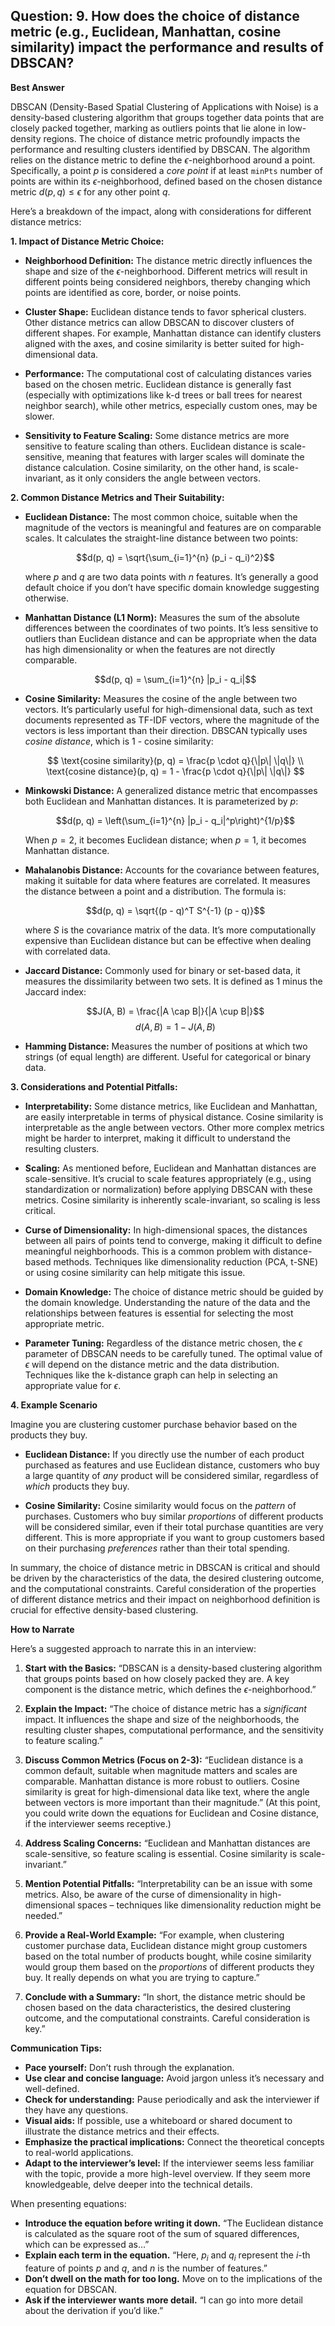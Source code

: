 ## Question: 9. How does the choice of distance metric (e.g., Euclidean, Manhattan, cosine similarity) impact the performance and results of DBSCAN?

**Best Answer**

DBSCAN (Density-Based Spatial Clustering of Applications with Noise) is a density-based clustering algorithm that groups together data points that are closely packed together, marking as outliers points that lie alone in low-density regions.  The choice of distance metric profoundly impacts the performance and resulting clusters identified by DBSCAN. The algorithm relies on the distance metric to define the $\epsilon$-neighborhood around a point.  Specifically, a point $p$ is considered a *core point* if at least `minPts` number of points are within its $\epsilon$-neighborhood, defined based on the chosen distance metric $d(p, q) \le \epsilon$ for any other point $q$.

Here's a breakdown of the impact, along with considerations for different distance metrics:

**1. Impact of Distance Metric Choice:**

*   **Neighborhood Definition:** The distance metric directly influences the shape and size of the $\epsilon$-neighborhood. Different metrics will result in different points being considered neighbors, thereby changing which points are identified as core, border, or noise points.

*   **Cluster Shape:** Euclidean distance tends to favor spherical clusters. Other distance metrics can allow DBSCAN to discover clusters of different shapes. For example, Manhattan distance can identify clusters aligned with the axes, and cosine similarity is better suited for high-dimensional data.

*   **Performance:** The computational cost of calculating distances varies based on the chosen metric.  Euclidean distance is generally fast (especially with optimizations like k-d trees or ball trees for nearest neighbor search), while other metrics, especially custom ones, may be slower.

*   **Sensitivity to Feature Scaling:** Some distance metrics are more sensitive to feature scaling than others.  Euclidean distance is scale-sensitive, meaning that features with larger scales will dominate the distance calculation. Cosine similarity, on the other hand, is scale-invariant, as it only considers the angle between vectors.

**2. Common Distance Metrics and Their Suitability:**

*   **Euclidean Distance:**  The most common choice, suitable when the magnitude of the vectors is meaningful and features are on comparable scales.  It calculates the straight-line distance between two points:

    $$d(p, q) = \sqrt{\sum_{i=1}^{n} (p_i - q_i)^2}$$

    where $p$ and $q$ are two data points with $n$ features.  It's generally a good default choice if you don't have specific domain knowledge suggesting otherwise.

*   **Manhattan Distance (L1 Norm):** Measures the sum of the absolute differences between the coordinates of two points.  It's less sensitive to outliers than Euclidean distance and can be appropriate when the data has high dimensionality or when the features are not directly comparable.

    $$d(p, q) = \sum_{i=1}^{n} |p_i - q_i|$$

*   **Cosine Similarity:** Measures the cosine of the angle between two vectors.  It's particularly useful for high-dimensional data, such as text documents represented as TF-IDF vectors, where the magnitude of the vectors is less important than their direction.  DBSCAN typically uses *cosine distance*, which is 1 - cosine similarity:

    $$
    \text{cosine similarity}(p, q) = \frac{p \cdot q}{\|p\| \|q\|} \\
    \text{cosine distance}(p, q) = 1 - \frac{p \cdot q}{\|p\| \|q\|}
    $$

*   **Minkowski Distance:** A generalized distance metric that encompasses both Euclidean and Manhattan distances. It is parameterized by $p$:

    $$d(p, q) = \left(\sum_{i=1}^{n} |p_i - q_i|^p\right)^{1/p}$$

    When $p=2$, it becomes Euclidean distance; when $p=1$, it becomes Manhattan distance.

*   **Mahalanobis Distance:** Accounts for the covariance between features, making it suitable for data where features are correlated.  It measures the distance between a point and a distribution.  The formula is:

    $$d(p, q) = \sqrt{(p - q)^T S^{-1} (p - q)}$$

    where $S$ is the covariance matrix of the data.  It's more computationally expensive than Euclidean distance but can be effective when dealing with correlated data.

*   **Jaccard Distance:** Commonly used for binary or set-based data, it measures the dissimilarity between two sets. It is defined as 1 minus the Jaccard index:

    $$J(A, B) = \frac{|A \cap B|}{|A \cup B|}$$
    $$d(A, B) = 1 - J(A, B)$$

*   **Hamming Distance:** Measures the number of positions at which two strings (of equal length) are different. Useful for categorical or binary data.

**3. Considerations and Potential Pitfalls:**

*   **Interpretability:** Some distance metrics, like Euclidean and Manhattan, are easily interpretable in terms of physical distance. Cosine similarity is interpretable as the angle between vectors. Other more complex metrics might be harder to interpret, making it difficult to understand the resulting clusters.

*   **Scaling:** As mentioned before, Euclidean and Manhattan distances are scale-sensitive. It's crucial to scale features appropriately (e.g., using standardization or normalization) before applying DBSCAN with these metrics.  Cosine similarity is inherently scale-invariant, so scaling is less critical.

*   **Curse of Dimensionality:** In high-dimensional spaces, the distances between all pairs of points tend to converge, making it difficult to define meaningful neighborhoods. This is a common problem with distance-based methods. Techniques like dimensionality reduction (PCA, t-SNE) or using cosine similarity can help mitigate this issue.

*   **Domain Knowledge:** The choice of distance metric should be guided by the domain knowledge. Understanding the nature of the data and the relationships between features is essential for selecting the most appropriate metric.

*   **Parameter Tuning:** Regardless of the distance metric chosen, the $\epsilon$ parameter of DBSCAN needs to be carefully tuned.  The optimal value of $\epsilon$ will depend on the distance metric and the data distribution.  Techniques like the k-distance graph can help in selecting an appropriate value for $\epsilon$.

**4. Example Scenario**

Imagine you are clustering customer purchase behavior based on the products they buy.

*   **Euclidean Distance:** If you directly use the number of each product purchased as features and use Euclidean distance, customers who buy a large quantity of *any* product will be considered similar, regardless of *which* products they buy.

*   **Cosine Similarity:** Cosine similarity would focus on the *pattern* of purchases. Customers who buy similar *proportions* of different products will be considered similar, even if their total purchase quantities are very different. This is more appropriate if you want to group customers based on their purchasing *preferences* rather than their total spending.

In summary, the choice of distance metric in DBSCAN is critical and should be driven by the characteristics of the data, the desired clustering outcome, and the computational constraints.  Careful consideration of the properties of different distance metrics and their impact on neighborhood definition is crucial for effective density-based clustering.

**How to Narrate**

Here's a suggested approach to narrate this in an interview:

1.  **Start with the Basics:** "DBSCAN is a density-based clustering algorithm that groups points based on how closely packed they are.  A key component is the distance metric, which defines the $\epsilon$-neighborhood."

2.  **Explain the Impact:** "The choice of distance metric has a *significant* impact. It influences the shape and size of the neighborhoods, the resulting cluster shapes, computational performance, and the sensitivity to feature scaling."

3.  **Discuss Common Metrics (Focus on 2-3):** "Euclidean distance is a common default, suitable when magnitude matters and scales are comparable.  Manhattan distance is more robust to outliers. Cosine similarity is great for high-dimensional data like text, where the angle between vectors is more important than their magnitude." (At this point, you could write down the equations for Euclidean and Cosine distance, if the interviewer seems receptive.)

4.  **Address Scaling Concerns:** "Euclidean and Manhattan distances are scale-sensitive, so feature scaling is essential. Cosine similarity is scale-invariant."

5.  **Mention Potential Pitfalls:** "Interpretability can be an issue with some metrics. Also, be aware of the curse of dimensionality in high-dimensional spaces – techniques like dimensionality reduction might be needed."

6.  **Provide a Real-World Example:** "For example, when clustering customer purchase data, Euclidean distance might group customers based on the total number of products bought, while cosine similarity would group them based on the *proportions* of different products they buy. It really depends on what you are trying to capture."

7.  **Conclude with a Summary:** "In short, the distance metric should be chosen based on the data characteristics, the desired clustering outcome, and the computational constraints. Careful consideration is key."

**Communication Tips:**

*   **Pace yourself:** Don't rush through the explanation.
*   **Use clear and concise language:** Avoid jargon unless it's necessary and well-defined.
*   **Check for understanding:** Pause periodically and ask the interviewer if they have any questions.
*   **Visual aids:** If possible, use a whiteboard or shared document to illustrate the distance metrics and their effects.
*   **Emphasize the practical implications:** Connect the theoretical concepts to real-world applications.
*   **Adapt to the interviewer's level:** If the interviewer seems less familiar with the topic, provide a more high-level overview. If they seem more knowledgeable, delve deeper into the technical details.

When presenting equations:

*   **Introduce the equation before writing it down.**  "The Euclidean distance is calculated as the square root of the sum of squared differences, which can be expressed as..."
*   **Explain each term in the equation.** "Here, $p_i$ and $q_i$ represent the $i$-th feature of points $p$ and $q$, and $n$ is the number of features."
*   **Don't dwell on the math for too long.**  Move on to the implications of the equation for DBSCAN.
*   **Ask if the interviewer wants more detail.** "I can go into more detail about the derivation if you'd like."
